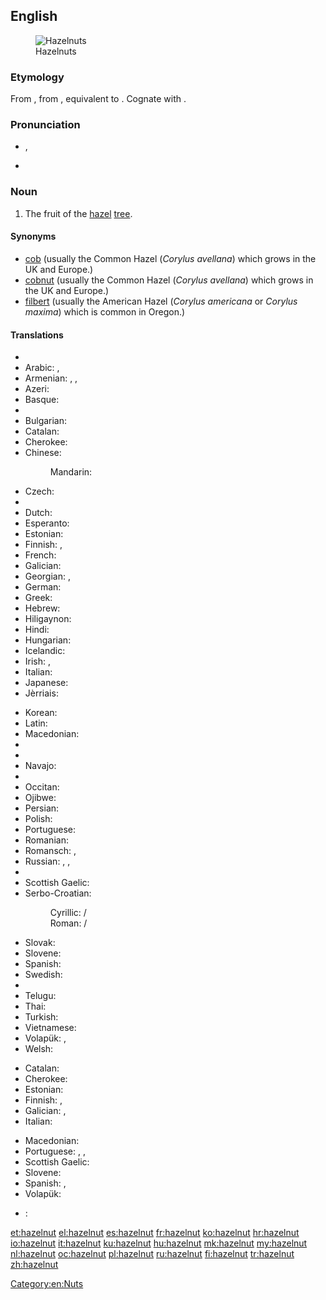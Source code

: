 ==English==
[[Image:Hazelnuts.jpg|thumb|Hazelnuts]]

===Etymology===
From {{etyl|enm}} {{term|haselnote|lang=enm}}, from {{etyl|ang}} {{term|hæselhnutu||hazelnut|lang=ang}}, equivalent to {{compound|hazel|nut|lang=-}}. Cognate with {{etyl|fy|-}} {{term|hazzenút||hazelnut|lang=fy}}.

===Pronunciation===
* {{IPA|/ˈheɪzəlnʌt/}}, {{X-SAMPA|/"heIz@lnVt/}}
* {{audio|en-us-hazelnut.ogg|Audio (US)}}

===Noun===
{{en-noun}}

# The fruit of the [[hazel]] [[tree]].

====Synonyms====
* [[cob]] (usually the Common Hazel (''Corylus avellana'') which grows in the UK and Europe.)
* [[cobnut]] (usually the Common Hazel (''Corylus avellana'') which grows in the UK and Europe.)
* [[filbert]] (usually the American Hazel (''Corylus americana'' or ''Corylus maxima'') which is common in Oregon.)

====Translations====
{{trans-top|fruit}}
* {{trreq|sq}}
* Arabic: {{t+|ar|بندق|alt=بُنْدُق|tr=búnduq|m}} {{qualifier|collective}}, {{t-|ar|بندقة|alt=بُنْدُقَة|tr=búnduqa|f}}
* Armenian: {{t-|hy|պնդուկ|tr=pnduk}}, {{t|hy|կաղին|tr=kałin|sc=Armn}}, {{t|hy|տկողին|tr=tkołin|sc=Armn}}
* Azeri: {{t+|az|fındıq}}
* Basque: {{t-|eu|hur}}
* {{trreq|bn}}
* Bulgarian: {{t+|bg|лешник|m|tr=léšnik}}
* Catalan: {{t-|ca|avellana|f}}
* Cherokee: {{t-|chr|ᎠᏳᎩᏛ|tr=ayugidǝ}}
* Chinese:
*: Mandarin: {{t-|cmn|榛子|tr=zhēnzi|sc=Hani}}
* Czech: {{t+|cs|lískový ořech|m}}
* {{trreq|da}}
* Dutch: {{t+|nl|hazelnoot|f}}
* Esperanto: {{t-|eo|avelo}}
* Estonian: {{t-|et|sarapuupähkel}}
* Finnish: {{t+|fi|hasselpähkinä}}, {{t+|fi|pähkinä}}
* French: {{t+|fr|noisette|f}}
* Galician: {{t+|gl|abelá|f}}
* Georgian: {{t-|ka|კაკალი|tr=kakali|sc=Geor}}, {{t-|ka|ნიგოზი|tr=nigozi|sc=Geor}}
* German: {{t+|de|Haselnuss|f}}
* Greek: {{t+|el|φουντούκι|n|tr=fountoúki}}
* Hebrew: {{t-|he|אלסר|sc=Deva}}
* Hiligaynon: {{tø|hil|abelyana|alt=abelyána}}
* Hindi: {{t-|hi|हेज़लनट|f|tr=hēzalanaṭa|sc=Deva}}
* Hungarian: {{t+|hu|mogyoró}}
* Icelandic: {{t+|is|heslihneta|f}}
* Irish: {{t-|ga|cnó coill|m}}, {{t-|ga|cnó gaelach|m}}
* Italian: {{t+|it|nocciola|f}}
* Japanese: {{t-|ja|ハシバミ|tr=hashibami}}
* Jèrriais: {{tø|roa-jer|codrette|f}}
{{trans-mid}}
* Korean: {{t+|ko|개암나무|tr=gaeamnamu|sc=Hang}}
* Latin: {{t-|la|abellana}}
* Macedonian: {{t-|mk|лешник|m|tr=léšnik}}
* {{trreq|ml}}
* {{trreq|mr}}
* Navajo: {{tø|nv|neeshchʼíínímazí}}
* {{trreq|no}}
* Occitan: {{t+|oc|avelana|f}}
* Ojibwe: {{tø|oj|bagaan}}
* Persian: {{t+|fa|فندق}}
* Polish: {{t-|pl|orzech laskowy|m}}
* Portuguese: {{t+|pt|avelã|f}}
* Romanian: {{t-|ro|alună|f}}
* Romansch: {{t-|rm|nitschola|f}}, {{t-|rm|nitschoula|f}}
* Russian: {{t-|ru|лесной орех|m|tr=lesnój oréx}}, {{t+|ru|фундук|m|tr=fundúk}}, {{t+|ru|орех|m|tr=oréx}}
* {{trreq|sa}}
* Scottish Gaelic: {{t-|gd|cnò challtainn|f}}
* Serbo-Croatian:
*: Cyrillic: {{t-|sh|лешник|m|sc=Cyrl}} / {{t-|sh|љешник|m|sc=Cyrl}}
*: Roman: {{t-|sh|lešnik|m}} / {{t-|sh|lješnik|m}}
* Slovak: {{t-|sk|lieskový orech|f}}
* Slovene: {{t+|sl|lešnik|m}}
* Spanish: {{t+|es|avellana|f}}
* Swedish: {{t+|sv|hasselnöt|c}}
* {{trreq|ta}}
* Telugu: {{t-|te|లేత గోధుమ రంగు టెంకాయ|tr=lEta gOdhuma raMgu TeMkaaya|sc=Telu}}
* Thai: {{t-|th|ลูกฮาเซลนัท|tr=lôok haa sennát}}
* Turkish: {{t+|tr|fındık}}
* Vietnamese: {{t-|vi|hạt phỉ}}
* Volapük: {{qualifier|Corylus avellana < syn. Corylus tubulosa}} {{t-|vo|tuinavaälanöt}}, {{qualifier|kernel}} {{t-|vo|vaälanötaker}}
* Welsh: {{t-|cy|cneuen gyll|f}}
{{trans-bottom}}

{{trans-top|shrub}}
* Catalan: {{t-|ca|avellaner|m}}
* Cherokee: {{t-|chr|ᏳᎩᏓ|tr=yugida|sc=Cher}}
* Estonian: {{t-|et|sarapuu}}
* Finnish: {{t+|fi|pähkinäpensas}}, {{t+|fi|euroopanpähkinäpensas}}
* Galician: {{t+|gl|abeleira|f}}, {{t+|gl|abraira|f}}
* Italian: {{t-|it|nocciòlo|m}}
{{trans-mid}}
* Macedonian: {{t-|mk|лешник|m|tr=léšnik}}
* Portuguese: {{t+|pt|aveleira|f}}, {{t+|pt|avelaneira|f}}, {{t+|pt|avelãzeira|f}}
* Scottish Gaelic: {{t-|gd|calltainn|f}}
* Slovene: {{t+|sl|leska|f}}
* Spanish: {{t+|es|avellano|m}}, {{t-|es|avellanera|f}}
* Volapük: {{qualifier|Corylus avellana < syn. Corylus tubulosa}} {{t-|vo|tuinavaäl}}
{{trans-bottom}}

{{checktrans-top}}
* {{ttbc|sh}}: {{t-|sh|lješnjak}}
{{trans-bottom}}

[[Category:en:Nuts]]

[[et:hazelnut]]
[[el:hazelnut]]
[[es:hazelnut]]
[[fr:hazelnut]]
[[ko:hazelnut]]
[[hr:hazelnut]]
[[io:hazelnut]]
[[it:hazelnut]]
[[ku:hazelnut]]
[[hu:hazelnut]]
[[mk:hazelnut]]
[[my:hazelnut]]
[[nl:hazelnut]]
[[oc:hazelnut]]
[[pl:hazelnut]]
[[ru:hazelnut]]
[[fi:hazelnut]]
[[tr:hazelnut]]
[[zh:hazelnut]]